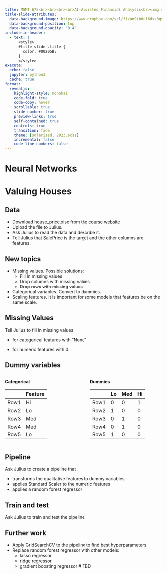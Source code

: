 ```yaml
---
title: MGMT 675<br><br><br><br>AI-Assisted Financial Analysis<br><img src="RiceBusiness-transparent-logo-sm.png"  height=100>
title-slide-attributes:
  data-background-image: https://www.dropbox.com/scl/fi/on9ib0nl6dxz3qvkhveki/image10.webp?rlkey=hxghvn02fmwxwe2o0j3hboudl&dl=1
  data-background-position: top
  data-background-opacity: "0.4"
include-in-header:
  - text: |
      <style>
      #title-slide .title {
        color: #00205B;
      }
      </style>
execute:
  echo: false
  jupyter: python3
  cache: true
format: 
  revealjs:
    highlight-style: monokai
    code-fold: true
    code-copy: hover
    scrollable: true
    slide-number: true
    preview-links: true
    self-contained: true
    controls: true
    transition: fade
    theme: [solarized, 2023.scss]
    incremental: false
    code-line-numbers: false
---
```


# Neural Networks 

# Valuing Houses

## Data 

- Download house_price.xlsx from the [course website](https://mgmt675.kerryback.com)
- Upload the file to Julius.
- Ask Julius to read the data and describe it.
- Tell Julius that SalePrice is the target and the other columns are features.

## New topics

- Missing values.  Possible solutions:
  - Fill in missing values
  - Drop columns with missing values
  - Drop rows with missing values
- Categorical variables.  Convert to dummies.
- Scaling features.  It is important for some models that features be on the same scale. 

## Missing Values

Tell Julius to fill in missing values 

- for categorical features with "None" 

- for numeric features with 0.

## Dummy variables

:::: {.columns}
::: {.column width="30%"}
**Categorical**

|      | Feature |
| ---  | --- | 
| Row1 | Hi  |
| Row2 | Lo  |
| Row3 | Med | 
| Row4 | Med | 
| Row5 | Lo  | 
:::
::: {.column width="20%"}
:::
::: {.column width="50%"}
**Dummies**

|      | Lo | Med | Hi |
| ---  | --- | --- | --- |
| Row1 | 0  | 0 | 1 |
| Row2 | 1  | 0 | 0 |
| Row3 | 0 | 1 | 0 | 
| Row4 | 0 | 1 | 0 | 
| Row5 | 1 | 0 | 0  | 
:::
::::

## Pipeline

Ask Julius to create a pipeline that 

- transforms the qualitative features to dummy variables
- applies Standard Scaler to the numeric features
- applies a random forest regressor

## Train and test

Ask Julius to train and test the pipeline.

## Further work

- Apply GridSearchCV to the pipeline to find best hyperparameters
- Replace random forest regressor with other models:
  - lasso regressor
  - ridge regressor
  - gradient boosting regressor
# TBD